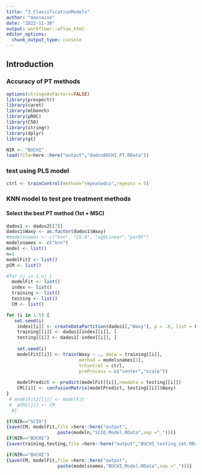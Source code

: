 ```yaml
---
title: "3_ClassificationModels"
author: "massaine"
date: "2022-11-30"
output: workflowr::wflow_html
editor_options:
  chunk_output_type: console
---
```


## Introduction

### Accuracy of PT methods
```r
options(stringsAsFactors=FALSE)
library(prospectr)
library(caret)
library(mlbench)
library(pROC)
library(C50)
library(stringr)
library(dplyr)
library(gt)
```

```r
NIR <- "BUCHI"
load(file=here::here("output","dadosBUCHI_PT.RData"))
```

### test using PLS model
```r
ctrl <- trainControl(method="repeatedcv",repeats = 5) 
```


### KNN model to test pre treatment methods
#### Select the best PT method (1st + MSC)
```r
dados1 <- dados2[[7]]
dados1$Waxy <- as.factor(dados1$Waxy)
#modelsnames <- c("knn", "C5.0", "xgbLinear","parRF")
modelsnames <- c("knn")
model <- list()
n=1
modelFit2 <- list()
pCM <- list()

#for (j in 1:n) {
  modelFit <- list()
  index <- list()
  training <- list()
  testing <- list()
  CM <- list()

for (i in 1:5) {
   set.seed(i)
    index[[i]] <- createDataPartition(dados1[,"Waxy"], p = .8, list = FALSE)
    training[[i]] <- dados1[index[[i]], ]
    testing[[i]] <- dados1[-index[[i]], ]
    
    set.seed(i)
    modelFit[[i]] <- train(Waxy ~ ., data = training[[i]], 
                           method = modelsnames[1], 
                           trControl = ctrl,
                           preProcess = c("center","scale")) 
    
    modelPredict <- predict(modelFit[[i]],newdata = testing[[i]])
    CM[[i]] <- confusionMatrix(modelPredict, testing[[i]]$Waxy)
}
 # modelFit2[[j]] <- modelFit
 #  pCM[[j]] <- CM 
  #}

if(NIR=="SCIO")
{save(CM, modelFit,file =here::here("output",
                   paste(modeln,"SCIO_Model.RData",sep ="_")))}
if(NIR=="BUCHI")
{save(training,testing,file =here::here("output","BUCHI_testing_set.RData"))}

if(NIR=="BUCHI")
{save(CM, modelFit,file =here::here("output",
                   paste(modelsnames,"BUCHI_Model.RData",sep ="_")))}

```


